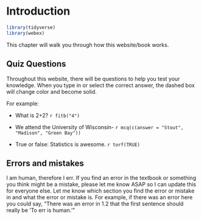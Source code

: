 # Introduction

```r
library(tidyverse)
library(webex)
```

This chapter will walk you through how this website/book works.

## Quiz Questions

Throughout this website, there will be questions to help you test your knowledge. When you type in or select the correct answer, the dashed box will change color and become solid.

For example:

-   What is 2+2? `r fitb("4")`

-   We attend the University of Wisconsin- `r mcq(c(answer = "Stout", "Madison", "Green Bay"))`

-   True or false: Statistics is awesome. `r torf(TRUE)`

## Errors and mistakes

I am human, therefore I err. If you find an error in the textbook or something you think might be a mistake, please let me know ASAP so I can update this for everyone else. Let me know which section you find the error or mistake in and what the error or mistake is. For example, if there was an error here you could say, "There was an error in 1.2 that the first sentence should really be 'To err is human.'"
